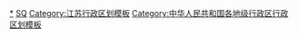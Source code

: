 {{Navbox
|listclass = hlist
|name = 宿迁市行政区划
|title = [[宿迁市]]行政区划
|above = 省级行政区：[[江苏省]]　　政府驻地：[[宿城区]]
|image = [[File:Administrative Division Suqian.png|150px]]
|state = {{{state<includeonly>|collapsed</includeonly>}}}

|group1style = background: #ececec; text-align: center;
|group1 = [[县级行政区]]
|liststyle = background: #ececec; text-align: center;
|list1 = 5[[县级行政区]]（2[[市辖区]]、3[[县]]）；109[[乡级行政区]]（24[[街道办事处]]、66[[行政建制镇|镇]]、19[[乡 (中华人民共和国)|乡]]）

|group2 = [[市辖区]]
|groupstyle = text-align: center;
|list2 = {{Navbox |child

|group1 = [[宿城区]]
|groupstyle = text-align: center;
|list1 = {{Navbox |child
|group1 = 6街道
|list1 =
* [[幸福街道 (宿迁市)|幸福街道]]
* [[项里街道]]
* [[河滨街道 (宿迁市)|河滨街道]]
* [[古城街道 (宿迁市)|古城街道]]
* [[支口街道]]
* [[双庄街道]]
|group2 = 8镇
|list2 =
* [[耿车镇]]
* [[埠子镇]]
* [[龙河镇 (宿迁市)|龙河镇]]
* [[洋北镇]]
* [[中扬镇]]
* [[陈集镇 (宿迁市)|陈集镇]]
* [[蔡集镇]]
* [[王官集镇]]
|group3 = 2乡
|list3 =
* [[罗圩乡]]
* [[屠园乡]]
|group4 = [[宿迁经济技术开发区|宿迁开发区]]
|group4style = background: #ececec;
|list4 = {{Navbox |child
|group1 = 3街道
|groupstyle = background: #ececec;
|list1 =
* [[三棵树街道]]
* [[黄河街道 (宿迁市)|黄河街道]]
* [[古楚街道]]
|group2 = 1乡
|list2 =
* [[南蔡乡]]
}}
|group5 = [[洋河新区]]
|group5style = background: #ececec;
|list5 = {{Navbox |child
|group1 = 1镇
|groupstyle = background: #ececec;
|list1 =
* [[洋河镇 (宿迁市)|洋河镇]]
}}
}}

|group2 = [[宿豫区]]
|list2 = {{Navbox |child
|group1 = 3街道
|list1 =
* [[顺河街道]]
* [[豫新街道]]
* [[下相街道]]
|group2 = 8镇
|list2 =
* [[仰化镇]]
* [[大兴镇 (宿迁市)|大兴镇]]
* [[丁嘴镇]]
* [[来龙镇]]
* [[陆集镇]]
* [[关庙镇 (宿迁市)|关庙镇]]
* [[侍岭镇]]
* [[新庄镇 (宿迁市)|新庄镇]]
|group3 = 2乡
|list3 =
* [[曹集乡 (宿迁市)|曹集乡]]
* [[保安乡 (宿迁市)|保安乡]]
|group4 = [[湖滨新区]]
|group4style = background: #ececec;
|list4 = {{Navbox |child
|group1 = 3镇
|groupstyle = background: #ececec;
|list1 =
* [[晓店镇]]
* [[皂河镇]]
* [[黄墩镇 (宿迁市)|黄墩镇]]
|group2 = 1乡
|list2 =
* [[井头乡]]
}}
}}
}}

|group3 = [[县]]
|list3 = {{Navbox |child

|group1 = [[沭阳县]]
|list1 = {{Navbox |child
|group1 = 6街道
|list1 =
* [[沭城街道]]
* [[南湖街道 (沭阳县)|南湖街道]]
* [[梦溪街道]]
* [[十字街道]]
* [[章集街道]]
* [[七雄街道]]
|group2 = 25镇
|list2 =
* [[陇集镇]]
* [[胡集镇 (沭阳县)|胡集镇]]
* [[钱集镇]]
* [[塘沟镇]]
* [[马厂镇 (沭阳县)|马厂镇]]
* [[沂涛镇]]
* [[庙头镇 (沭阳县)|庙头镇]]
* [[韩山镇]]
* [[华冲镇]]
* [[桑墟镇]]
* [[悦来镇 (沭阳县)|悦来镇]]
* [[刘集镇 (沭阳县)|刘集镇]]
* [[李恒镇]]
* [[扎下镇]]
* [[颜集镇 (沭阳县)|颜集镇]]
* [[潼阳镇]]
* [[龙庙镇 (沭阳县)|龙庙镇]]
* [[高墟镇]]
* [[耿圩镇]]
* [[汤涧镇]]
* [[新河镇 (沭阳县)|新河镇]]
* [[贤官镇]]
* [[吴集镇 (沭阳县)|吴集镇]]
* [[湖东镇 (沭阳县)|湖东镇]]
* [[青伊湖镇]]
|group3 = 8乡
|list3 =
* [[北丁集乡]]
* [[周集乡 (沭阳县)|周集乡]]
* [[东小店乡]]
* [[张圩乡]]
* [[茆圩乡]]
* [[西圩乡]]
* [[万匹乡]]
* [[官墩乡]]
}}

|group2 = [[泗阳县]]
|list2 = {{Navbox |child
|group1 = 3街道
|list1 =
* [[众兴街道]]
* [[城厢街道 (泗阳县)|城厢街道]]
* [[来安街道]]
|group2 = 9镇
|list2 =
* [[裴圩镇]]
* [[新袁镇]]
* [[李口镇 (泗阳县)|李口镇]]
* [[临河镇 (泗阳县)|临河镇]]
* [[三庄镇 (泗阳县)|三庄镇]]
* [[爱园镇]]
* [[卢集镇]]
* [[王集镇 (泗阳县)|王集镇]]
* [[穿城镇]]
|group3 = 1乡
|list3 =
* [[庄圩乡]]
}}

|group3 = [[泗洪县]]
|list3 = {{Navbox |child
|group1 = 3街道
|list1 =
* [[青阳街道 (泗洪县)|青阳街道]]
* [[重岗街道]]
* [[大楼街道]]
|group2 = 12镇
|list2 =
* [[双沟镇 (泗洪县)|双沟镇]]
* [[上塘镇 (泗洪县)|上塘镇]]
* [[魏营镇]]
* [[临淮镇 (泗洪县)|临淮镇]]
* [[半城镇]]
* [[孙园镇]]
* [[梅花镇 (泗洪县)|梅花镇]]
* [[归仁镇]]
* [[金锁镇]]
* [[朱湖镇]]
* [[界集镇]]
* [[龙集镇 (泗洪县)|龙集镇]]
|group3 = 4乡
|list3 =
* [[天岗湖乡]]
* [[车门乡]]
* [[瑶沟乡]]
* [[石集乡]]
}}
}}
}}
<noinclude>
[[Category:宿迁行政区划|*]]
[[Category:江苏省各地级行政区行政区划导航模板|SQ]]
[[Category:江苏行政区划模板]]
[[Category:中华人民共和国各地级行政区行政区划模板]]
</noinclude>